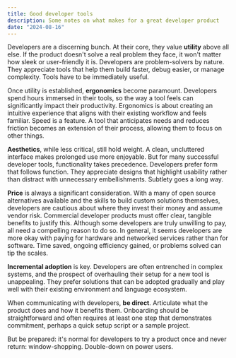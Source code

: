 ```yaml
---
title: Good developer tools
description: Some notes on what makes for a great developer product
date: "2024-08-16"
---
```


Developers are a discerning bunch. At their core, they value **utility** above all else. If the product doesn't solve a real problem they face, it won't matter how sleek or user-friendly it is. Developers are problem-solvers by nature. They appreciate tools that help them build faster, debug easier, or manage complexity. Tools have to be immediately useful.

Once utility is established, **ergonomics** become paramount. Developers spend hours immersed in their tools, so the way a tool feels can significantly impact their productivity. Ergonomics is about creating an intuitive experience that aligns with their existing workflow and feels familiar. Speed is a feature. A tool that anticipates needs and reduces friction becomes an extension of their process, allowing them to focus on other things.

**Aesthetics**, while less critical, still hold weight. A clean, uncluttered interface makes prolonged use more enjoyable. But for many successful developer tools, functionality takes precedence. Developers prefer form that follows function. They appreciate designs that highlight usability rather than distract with unnecessary embellishments. Subtlety goes a long way.

**Price** is always a significant consideration. With a many of open source alternatives available and the skills to build custom solutions themselves, developers are cautious about where they invest their money and assume vendor risk. Commercial developer products must offer clear, tangible benefits to justify this. Although some developers are truly unwilling to pay, all need a compelling reason to do so. In general, it seems developers are more okay with paying for hardware and networked services rather than for software. Time saved, ongoing efficiency gained, or problems solved can tip the scales.

**Incremental adoption** is key. Developers are often entrenched in complex systems, and the prospect of overhauling their setup for a new tool is unappealing. They prefer solutions that can be adopted gradually and play well with their existing environment and language ecosystem.

When communicating with developers, **be direct**. Articulate what the product does and how it benefits them. Onboarding should be straightforward and often requires at least one step that demonstrates commitment, perhaps a quick setup script or a sample project.

But be prepared: it's normal for developers to try a product once and never return: window-shopping. Double-down on power users.